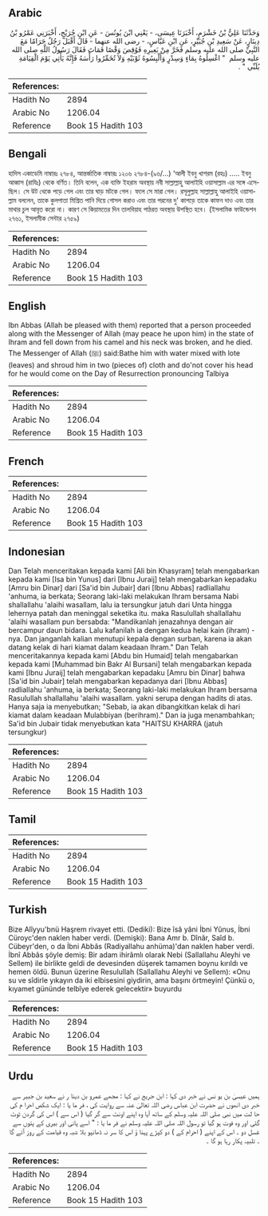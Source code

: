 ## Arabic


<div dir="rtl" lang="ar" style={{fontSize:'larger',backgroundColor:'#f8f9fa',padding:20}}>
وَحَدَّثَنَا عَلِيُّ بْنُ خَشْرَمٍ، أَخْبَرَنَا عِيسَى، - يَعْنِي ابْنَ يُونُسَ - عَنِ ابْنِ جُرَيْجٍ، أَخْبَرَنِي عَمْرُو بْنُ دِينَارٍ، عَنْ سَعِيدِ بْنِ جُبَيْرٍ، عَنِ ابْنِ عَبَّاسٍ، - رضى الله عنهما - قَالَ أَقْبَلَ رَجُلٌ حَرَامًا مَعَ النَّبِيِّ صلى الله عليه وسلم فَخَرَّ مِنْ بَعِيرِهِ فَوُقِصَ وَقْصًا فَمَاتَ فَقَالَ رَسُولُ اللَّهِ صلى الله عليه وسلم ‏ "‏ اغْسِلُوهُ بِمَاءٍ وَسِدْرٍ وَأَلْبِسُوهُ ثَوْبَيْهِ وَلاَ تُخَمِّرُوا رَأْسَهُ فَإِنَّهُ يَأْتِي يَوْمَ الْقِيَامَةِ يُلَبِّي ‏"‏ ‏.‏
</div>
<div style={{backgroundColor:'#f8f9fa',padding:20, marginBottom: 10}}><table> <thead> <tr> <th>References:</th> <th></th> </tr> </thead> <tbody><tr><td>Hadith No</td><td>2894</td></tr><tr><td>Arabic No</td><td>1206.04</td></tr><tr><td>Reference</td><td>Book 15 Hadith 103</td></tr></tbody></table></div>

## Bengali


<div dir="ltr" lang="bn" style={{fontSize:'larger',backgroundColor:'#f8f9fa',padding:20}}>
হাদিস একাডেমি নাম্বারঃ ২৭৮৪, আন্তর্জাতিক নাম্বারঃ ১২০৬ ২৭৮৪-(৯৬/...) ‘আলী ইবনু খাশরম (রহঃ) ..... ইবনু আব্বাস (রাযিঃ) থেকে বর্ণিত। তিনি বলেন, এক ব্যক্তি ইহরাম অবস্থায় নবী সাল্লাল্লাহু আলাইহি ওয়াসাল্লাম এর সঙ্গে এসেছিল। সে উট থেকে পড়ে গেল এবং তার ঘাড় মটকে গেল। ফলে সে মারা গেল। রসূলুল্লাহ সাল্লাল্লাহু আলাইহি ওয়াসাল্লাম বললেন, তাকে কুলপাতা মিশ্রিত পানি দিয়ে গোসল করাও এবং তার পরনের দু' কাপড়ে তাকে কাফন দাও এবং তার মাথার চুল আবৃত করো না। কারণ সে কিয়ামতের দিন তালবিয়াহ পাঠরত অবস্থায় উপস্থিত হবে। (ইসলামিক ফাউন্ডেশন ২৭৬১, ইসলামীক সেন্টার ২৭৫৯)
</div>
<div style={{backgroundColor:'#f8f9fa',padding:20, marginBottom: 10}}><table> <thead> <tr> <th>References:</th> <th></th> </tr> </thead> <tbody><tr><td>Hadith No</td><td>2894</td></tr><tr><td>Arabic No</td><td>1206.04</td></tr><tr><td>Reference</td><td>Book 15 Hadith 103</td></tr></tbody></table></div>

## English


<div dir="ltr" lang="en" style={{fontSize:'larger',backgroundColor:'#f8f9fa',padding:20}}>
Ibn Abbas (Allah be pleased with them) reported that a person proceeded along with the Messenger of Allah (may peace he upon him) in the state of Ihram and fell down from his camel and his neck was broken, and he died. The Messenger of Allah (ﷺ) said:Bathe him with water mixed with lote (leaves) and shroud him in two (pieces of) cloth and do'not cover his head for he would come on the Day of Resurrection pronouncing Talbiya
</div>
<div style={{backgroundColor:'#f8f9fa',padding:20, marginBottom: 10}}><table> <thead> <tr> <th>References:</th> <th></th> </tr> </thead> <tbody><tr><td>Hadith No</td><td>2894</td></tr><tr><td>Arabic No</td><td>1206.04</td></tr><tr><td>Reference</td><td>Book 15 Hadith 103</td></tr></tbody></table></div>

## French


<div dir="ltr" lang="fr" style={{fontSize:'larger',backgroundColor:'#f8f9fa',padding:20}}>

</div>
<div style={{backgroundColor:'#f8f9fa',padding:20, marginBottom: 10}}><table> <thead> <tr> <th>References:</th> <th></th> </tr> </thead> <tbody><tr><td>Hadith No</td><td>2894</td></tr><tr><td>Arabic No</td><td>1206.04</td></tr><tr><td>Reference</td><td>Book 15 Hadith 103</td></tr></tbody></table></div>

## Indonesian


<div dir="ltr" lang="id" style={{fontSize:'larger',backgroundColor:'#f8f9fa',padding:20}}>
Dan Telah menceritakan kepada kami [Ali bin Khasyram] telah mengabarkan kepada kami [Isa bin Yunus] dari [Ibnu Juraij] telah mengabarkan kepadaku [Amru bin Dinar] dari [Sa'id bin Jubair] dari [Ibnu Abbas] radliallahu 'anhuma, ia berkata; Seorang laki-laki melakukan Ihram bersama Nabi shallallahu 'alaihi wasallam, lalu ia tersungkur jatuh dari Unta hingga lehernya patah dan meninggal seketika itu. maka Rasulullah shallallahu 'alaihi wasallam pun bersabda: "Mandikanlah jenazahnya dengan air bercampur daun bidara. Lalu kafanilah ia dengan kedua helai kain (ihram) -nya. Dan janganlah kalian menutupi kepala dengan surban, karena ia akan datang kelak di hari kiamat dalam keadaan Ihram." Dan Telah menceritakannya kepada kami [Abdu bin Humaid] telah mengabarkan kepada kami [Muhammad bin Bakr Al Bursani] telah mengabarkan kepada kami [Ibnu Juraij] telah mengabarkan kepadaku [Amru bin Dinar] bahwa [Sa'id bin Jubair] telah mengabarkan kepadanya dari [Ibnu Abbas] radliallahu 'anhuma, ia berkata; Seorang laki-laki melakukan Ihram bersama Rasulullah shallallahu 'alaihi wasallam. yakni serupa dengan hadits di atas. Hanya saja ia menyebutkan; "Sebab, ia akan dibangkitkan kelak di hari kiamat dalam keadaan Mulabbiyan (berihram)." Dan ia juga menambahkan; Sa'id bin Jubair tidak menyebutkan kata "HAITSU KHARRA (jatuh tersungkur)
</div>
<div style={{backgroundColor:'#f8f9fa',padding:20, marginBottom: 10}}><table> <thead> <tr> <th>References:</th> <th></th> </tr> </thead> <tbody><tr><td>Hadith No</td><td>2894</td></tr><tr><td>Arabic No</td><td>1206.04</td></tr><tr><td>Reference</td><td>Book 15 Hadith 103</td></tr></tbody></table></div>

## Tamil


<div dir="ltr" lang="ta" style={{fontSize:'larger',backgroundColor:'#f8f9fa',padding:20}}>

</div>
<div style={{backgroundColor:'#f8f9fa',padding:20, marginBottom: 10}}><table> <thead> <tr> <th>References:</th> <th></th> </tr> </thead> <tbody><tr><td>Hadith No</td><td>2894</td></tr><tr><td>Arabic No</td><td>1206.04</td></tr><tr><td>Reference</td><td>Book 15 Hadith 103</td></tr></tbody></table></div>

## Turkish


<div dir="ltr" lang="tr" style={{fontSize:'larger',backgroundColor:'#f8f9fa',padding:20}}>
Bize Alîyyu'bnü Haşrem rivayet etti. (Dediki): Bize îsâ yâni İbni Yûnus, İbni Cüroyc'den naklen haber verdi. (Demişki): Bana Amr b. Dînâr, Saîd b. Cübeyr'den, o da İbni Abbâs (Radiyallahu anhüma)'dan naklen haber verdi. İbnî Abbâs şöyle demiş: Bir adam ihirâmlı olarak Nebi (Sallallahu Aleyhi ve Sellem) ile birlikte geldi de devesinden düşerek tamamen boynu kırıldı ve hemen öldü. Bunun üzerine Resulullah (Sallallahu Aleyhi ve Sellem): «Onu su ve sîdirle yıkayın da iki elbisesini giydirin, ama başını örtmeyin! Çünkü o, kıyamet gününde telbîye ederek gelecektir» buyurdu
</div>
<div style={{backgroundColor:'#f8f9fa',padding:20, marginBottom: 10}}><table> <thead> <tr> <th>References:</th> <th></th> </tr> </thead> <tbody><tr><td>Hadith No</td><td>2894</td></tr><tr><td>Arabic No</td><td>1206.04</td></tr><tr><td>Reference</td><td>Book 15 Hadith 103</td></tr></tbody></table></div>

## Urdu


<div dir="rtl" lang="ur" style={{fontSize:'larger',backgroundColor:'#f8f9fa',padding:20}}>
ہمیں عیسیٰ بن یو نس نے خبر دی کہا : ابن جریج نے کہا : مجھے عمرو بن دینا ر نے سعید بن جبیر سے خبر دی انھوں نے حضرت ابن عباس رضی اللہ تعالیٰ عنہ سے روایت کی ، فر ما یا : ایک شکص احرا م کی حا لت میں نبی صلی اللہ علیہ وسلم کے ساتھ آیا وہ اپنے اونٹ سے گر گیا ( اس سے ) اس کی گردن ٹوٹ گئی اور وہ فوت ہو گیا تو رسول اللہ صلی اللہ علیہ وسلم نے فر ما یا : " اسے پانی اور بیری کے پتوں سے غسل دو ۔ اس کے اپنے ( احرام کے ) دو کپڑے پہنا ؤ اس کا سر نہ ڈھانپو بلا شبہ وہ قیامت کے روز آئے گا ۔ تلبیہ پکار رہا ہو گا ۔
</div>
<div style={{backgroundColor:'#f8f9fa',padding:20, marginBottom: 10}}><table> <thead> <tr> <th>References:</th> <th></th> </tr> </thead> <tbody><tr><td>Hadith No</td><td>2894</td></tr><tr><td>Arabic No</td><td>1206.04</td></tr><tr><td>Reference</td><td>Book 15 Hadith 103</td></tr></tbody></table></div>